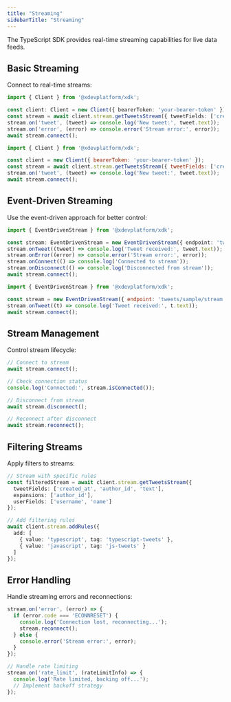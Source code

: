 ```yaml
---
title: "Streaming"
sidebarTitle: "Streaming"
---
```


The TypeScript SDK provides real-time streaming capabilities for live data feeds.

## Basic Streaming

Connect to real-time streams:

<CodeGroup>

```typescript stream.ts theme={null}
import { Client } from '@xdevplatform/xdk';

const client: Client = new Client({ bearerToken: 'your-bearer-token' });
const stream = await client.stream.getTweetsStream({ tweetFields: ['created_at', 'author_id', 'text'] });
stream.on('tweet', (tweet) => console.log('New tweet:', tweet.text));
stream.on('error', (error) => console.error('Stream error:', error));
await stream.connect();
```

```javascript stream.js theme={null}
import { Client } from '@xdevplatform/xdk';

const client = new Client({ bearerToken: 'your-bearer-token' });
const stream = await client.stream.getTweetsStream({ tweetFields: ['created_at'] });
stream.on('tweet', (tweet) => console.log('New tweet:', tweet.text));
await stream.connect();
```

</CodeGroup>

## Event-Driven Streaming

Use the event-driven approach for better control:

<CodeGroup>

```typescript events.ts theme={null}
import { EventDrivenStream } from '@xdevplatform/xdk';

const stream: EventDrivenStream = new EventDrivenStream({ endpoint: 'tweets/sample/stream', bearerToken: 'your-bearer-token' });
stream.onTweet((tweet) => console.log('Tweet received:', tweet.text));
stream.onError((error) => console.error('Stream error:', error));
stream.onConnect(() => console.log('Connected to stream'));
stream.onDisconnect(() => console.log('Disconnected from stream'));
await stream.connect();
```

```javascript events.js theme={null}
import { EventDrivenStream } from '@xdevplatform/xdk';

const stream = new EventDrivenStream({ endpoint: 'tweets/sample/stream', bearerToken: 'your-bearer-token' });
stream.onTweet((t) => console.log('Tweet received:', t.text));
await stream.connect();
```

</CodeGroup>

## Stream Management

Control stream lifecycle:

```typescript
// Connect to stream
await stream.connect();

// Check connection status
console.log('Connected:', stream.isConnected());

// Disconnect from stream
await stream.disconnect();

// Reconnect after disconnect
await stream.reconnect();
```

## Filtering Streams

Apply filters to streams:

```typescript
// Stream with specific rules
const filteredStream = await client.stream.getTweetsStream({
  tweetFields: ['created_at', 'author_id', 'text'],
  expansions: ['author_id'],
  userFields: ['username', 'name']
});

// Add filtering rules
await client.stream.addRules({
  add: [
    { value: 'typescript', tag: 'typescript-tweets' },
    { value: 'javascript', tag: 'js-tweets' }
  ]
});
```

## Error Handling

Handle streaming errors and reconnections:

```typescript
stream.on('error', (error) => {
  if (error.code === 'ECONNRESET') {
    console.log('Connection lost, reconnecting...');
    stream.reconnect();
  } else {
    console.error('Stream error:', error);
  }
});

// Handle rate limiting
stream.on('rate_limit', (rateLimitInfo) => {
  console.log('Rate limited, backing off...');
  // Implement backoff strategy
});
```
